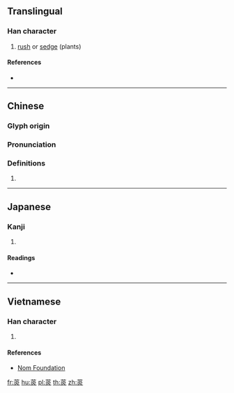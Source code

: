 {{character info/new}}
==Translingual==

===Han character===
{{Han char|rn=140|rad=艸|as=08|sn=14|four=44809|canj=TFF|ids=⿱艹炎}}

# [[rush]] or [[sedge]] (plants)

====References====
* {{Han ref|kx=1040.130|dkj=31240|dj=1499.060|hdz=53239.070|uh=83FC|ud=33788|bh=DB65|bd=56165}}

----

==Chinese==
{{zh-forms}}

===Glyph origin===
{{Han etym}}

===Pronunciation===
{{zh-pron
|m=tǎn
|c=taam2
|mn=thám/tām
|mc=y
|oc=y
|ma=
|cat=n
}}

===Definitions===
{{zh-hanzi}}

# {{rfdef|zh}}

----

==Japanese==

===Kanji===
{{ja-kanji|grade=|rs=艸08}}

# {{defn|lang=ja|sort=艸08}}

====Readings====
* {{ja-readings|on=[[たん]] (tan)|kun=[[おぎ]] (ogi)|nanori=}}

----

==Vietnamese==

===Han character===
{{vi-readings|rs=艸08| hanviet = thảm}}

# {{defn|lang=vi|sort=艸08}}

====References====
*[http://nomfoundation.org/common/nom_details.php?codepoint=83fc Nom Foundation]

[[fr:菼]]
[[hu:菼]]
[[pl:菼]]
[[th:菼]]
[[zh:菼]]